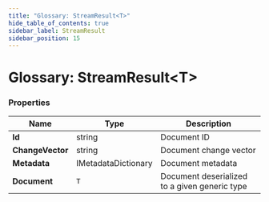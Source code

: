 ---
title: "Glossary: StreamResult<T>"
hide_table_of_contents: true
sidebar_label: StreamResult
sidebar_position: 15
---




# Glossary: StreamResult&lt;T&gt;
<LanguageSwitcher supportedLanguages={supportedLanguages} />
<LanguageContent language="csharp">


### Properties

| Name | Type | Description |
| ------------- | ------------- | ----- |
| **Id** | string | Document ID |
| **ChangeVector** | string | Document change vector |
| **Metadata** | IMetadataDictionary | Document metadata |
| **Document** | `T` | Document deserialized to a given generic type |

</LanguageContent>

<!---

-->